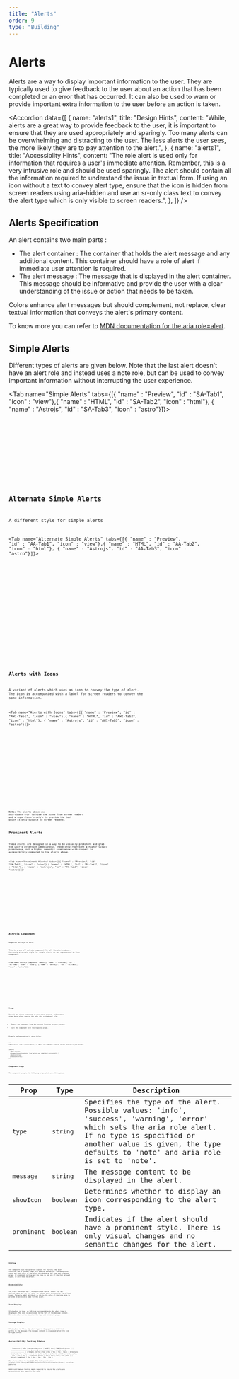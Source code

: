 ```yaml
---
title: "Alerts"
order: 9
type: "Building"
---
```



# Alerts

Alerts are a way to display important information to the user. They are typically used to give feedback to the user about an action that has been completed or an error that has occurred. It can also be used to warn or provide important extra information to the user before an action is taken.

<Accordion
  data={[
    {
      name: "alerts1",
      title: "Design Hints",
      content:
        "While, alerts are a great way to provide feedback to the user, it is important to ensure that they are used appropriately and sparingly. Too many alerts can be overwhelming and distracting to the user. The less alerts the user sees, the more likely they are to pay attention to the alert.",
    },
    {
      name: "alerts1",
      title: "Accessiblity Hints",
      content:
        "The role alert is used only for information that requires a user's immediate attention. Remember, this is a very intrusive role and should be used sparingly. The alert should contain all the information required to understand the issue in textual form. If using an icon without a text to convey alert type, ensure that the icon is hidden from screen readers using aria-hidden and use an sr-only class text to convey the alert type which is only visible to screen readers.",
    },
  ]}
/>

## Alerts Specification

An alert contains two main parts :

- The alert container : The container that holds the alert message and any additional content. This container should have a role of alert if immediate user attention is required.
- The alert message : The message that is displayed in the alert container. This message should be informative and provide the user with a clear understanding of the issue or action that needs to be taken.

Colors enhance alert messages but should complement, not replace, clear textual information that conveys the alert's primary content.

To know more you can refer to [MDN documentation for the aria role=alert](https://developer.mozilla.org/en-US/docs/Web/Accessibility/ARIA/Roles/alert_role).

## Simple Alerts

Different types of alerts are given below. Note that the last alert doesn't have an alert role and instead uses a note role, but can be used to convey important information without interrupting the user experience.

<Tab name="Simple Alerts" tabs={[{ "name" : "Preview", "id" : "SA-Tab1", "icon" : "view"},{ "name" : "HTML", "id" : "SA-Tab2", "icon" : "html"}, { "name" : "Astrojs", "id" : "SA-Tab3", "icon" : "astro"}]}>

<section
  id="SA-Tab1-panel"
  aria-labelledby="SA-Tab1"
  role="tabpanel"
  data-role="tabpanel"
>
  <div class="grid p-3 sm:p-6">
    <AltAlerts />
  </div>
</section>

<section id ="SA-Tab2-panel" role="tabpanel" data-role="tabpanel" aria-labelledby="SA-Tab2" class="hidden">

<Code code={AltAlertsCode} lang="html" wrap="true" data-pagefind-ignore />

</section>

<section id ="SA-Tab3-panel" role="tabpanel" data-role="tabpanel" aria-labelledby="SA-Tab3" class="hidden">

<Code
  code={AltAlertsCodeAstro}
  lang="astro"
  title="SimpleAlerts.astro"
  wrap="true"
  data-pagefind-ignore
/>

</section>

</Tab>

## Alternate Simple Alerts

A different style for simple alerts

<Tab name="Alternate Simple Alerts" tabs={[{ "name" : "Preview", "id" : "AA-Tab1", "icon" : "view"},{ "name" : "HTML", "id" : "AA-Tab2", "icon" : "html"}, { "name" : "Astrojs", "id" : "AA-Tab3", "icon" : "astro"}]}>

<section
  id="AA-Tab1-panel"
  aria-labelledby="AA-Tab1"
  role="tabpanel"
  data-role="tabpanel"
>
  <div class="grid p-3 sm:p-6">
    <Alerts />
  </div>
</section>

<section id ="AA-Tab2-panel" role="tabpanel" data-role="tabpanel" aria-labelledby="AA-Tab2" class="hidden">

<Code code={AlertsCode} lang="html" wrap="true" data-pagefind-ignore />

</section>

<section id ="AA-Tab3-panel" role="tabpanel" data-role="tabpanel" aria-labelledby="AA-Tab3" class="hidden">

<Code
  code={AlertsCodeAstro}
  lang="astro"
  title="SimpleAlertsAlt.astro"
  wrap="true"
  data-pagefind-ignore
/>

</section>

</Tab>

## Alerts with Icons

A variant of alerts which uses as icon to convey the type of alert. The icon is accompanied with a label for screen readers to convey the same information.

<Tab name="Alerts with Icons" tabs={[{ "name" : "Preview", "id" : "AWI-Tab1", "icon" : "view"},{ "name" : "HTML", "id" : "AWI-Tab2", "icon" : "html"}, { "name" : "Astrojs", "id" : "AWI-Tab3", "icon" : "astro"}]}>

<section
  id="AWI-Tab1-panel"
  aria-labelledby="AWI-Tab1"
  role="tabpanel"
  data-role="tabpanel"
>
  <div class="grid p-3 sm:p-6">
    <AlertsWithIcon />
  </div>
</section>

<section id ="AWI-Tab2-panel" role="tabpanel" data-role="tabpanel" aria-labelledby="AWI-Tab2">

<Code code={AlertsWithIconCode} lang="html" wrap="true" data-pagefind-ignore />

</section>

<section id ="AWI-Tab3-panel" role="tabpanel" data-role="tabpanel" aria-labelledby="AWI-Tab3" class="hidden">

<Code
  code={AlertsWithIconCodeAstro}
  lang="astro"
  title="AlertsWithIcon.astro"
  wrap="true"
  data-pagefind-ignore
/>

</section>

</Tab>

**Note:** The alerts above use `aria-hidden="true"` to hide the icons from screen readers and a `<span class="sr-only">` to provide the text which is only visible to screen readers.

## Prominent Alerts

These alerts are designed in a way to be visually prominent and grab the user's attention immediately. These only represent a higher visual prominence, not a higher semantic prominence with respect to accessibility compared to the alerts above.

<Tab name="Prominent Alerts" tabs={[{ "name" : "Preview", "id" : "PA-Tab1", "icon" : "view"},{ "name" : "HTML", "id" : "PA-Tab2", "icon" : "html"}, { "name" : "Astrojs", "id" : "PA-Tab3", "icon" : "astro"}]}>

<section
  id="PA-Tab1-panel"
  aria-labelledby="PA-Tab1"
  role="tabpanel"
  data-role="tabpanel"
>
  <div class="grid p-3 sm:p-6">
    <ProminentAlerts />
  </div>
</section>

<section id ="PA-Tab2-panel" role="tabpanel" data-role="tabpanel" aria-labelledby="PA-Tab2" class="hidden">

<Code code={ProminentAlertsCode} lang="html" wrap="true" data-pagefind-ignore />

</section>

<section id ="PA-Tab3-panel" role="tabpanel" data-role="tabpanel" aria-labelledby="PA-Tab3" class="hidden">

<Code
  code={ProminentAlertsCodeAstro}
  lang="astro"
  title="ProminentAlerts.astro"
  wrap="true"
  data-pagefind-ignore
/>

</section>

</Tab>

## Astrojs Component

<Alert heading="Info">Requires Astrojs to work.</Alert>

This is a one off astrojs component for all the alerts above. Currently alternate style for simple alerts is not implemented in this component.

<Tab name="Astrojs Component" tabs={[{ "name" : "Preview", "id" : "AC-Tab1", "icon" : "view"}, { "name" : "Astrojs", "id" : "AC-Tab3", "icon" : "astro"}]}>

<section
  id="AC-Tab1-panel"
  aria-labelledby="AC-Tab1"
  role="tabpanel"
  data-role="tabpanel"
>
  <div class="grid p-3 sm:p-6">
    <AllAlerts
      type="success"
      message="Congratulations! Your action was completed successfully."
      showIcon={true}
      prominent={true}
    />
  </div>
</section>

<section id ="AC-Tab3-panel" role="tabpanel" data-role="tabpanel" aria-labelledby="AC-Tab3" class="hidden">

<Code
  code={AllAlertsCode}
  lang="astro"
  title="Alerts.astro"
  wrap="true"
  data-pagefind-ignore
/>

</section>

</Tab>

### Usage

To call the alerts component in your astro project, follow these steps below after copying the code into a component file:

- Import the component from the correct location in your project.
- Call the component with the required props.

Example implementation is given below:

```astro
---
import Alerts from "./Alerts.astro"; // import the component from the correct location in your project
---

<Alerts
  type="success"
  message="Congratulations! Your action was completed successfully."
  showIcon={true}
  prominent={true}
/>
```

### Component Props

The component accepts the following props which are all required:

| Prop        | Type      | Description                                                                                                                                                                                                                            |
| ----------- | --------- | -------------------------------------------------------------------------------------------------------------------------------------------------------------------------------------------------------------------------------------- |
| `type`      | `string`  | Specifies the type of the alert. Possible values: 'info', 'success', 'warning', 'error' which sets the aria role alert. If no type is specified or another value is given, the type defaults to 'note' and aria role is set to 'note'. |
| `message`   | `string`  | The message content to be displayed in the alert.                                                                                                                                                                                      |
| `showIcon`  | `boolean` | Determines whether to display an icon corresponding to the alert type.                                                                                                                                                                 |
| `prominent` | `boolean` | Indicates if the alert should have a prominent style. There is only visual changes and no semantic changes for the alert.                                                                                                              |

### Styling

The component uses Tailwind CSS classes for styling. The alert container has a rounded shape with padding and margin. The background color and text color of the alert vary based on the type and prominent props. If prominent is true and the type is not one of the four allowed types, it will have no effect.

### Accessibility:

The alert container has a role attribute set to 'alert' for all defined types and set to 'note' for values which are outside the defined types. The aria-label attribute is set to the value of the type prop to provide an accessible name for the alert.

### Icon Display:

If showIcon is true, an SVG icon corresponding to the alert type is displayed. The icon is positioned to the left of the message content. The icon color varies based on the type and prominent props.

### Message Display:

If showIcon is false, the alert type is displayed as a bold text prefix to the message. The message content is displayed after the icon or type prefix.

## Accessibility Testing Status

<TableWrapper>
  | Component | NVDA | Windows Narrator | WAVE | Axe | IBM Equal Access | |
  ----------------------- | ---- | ---------------- | ---- | --- |
  ---------------- | | Simple Alerts | Yes | Yes | Yes | Yes | Yes | | Alternate
  Simple Alerts | Yes | Yes | Yes | Yes | Yes | | Alerts with Icons | Yes | Yes
  | Yes | Yes | Yes | | Prominent Alerts | Yes | Yes | Yes | Yes | Yes | |
  Astrojs Component | Yes | Yes | Yes | Yes | Yes |
</TableWrapper>
The alerts adhere to the [WAI-ARIA 1.2 specification
](https://www.w3.org/WAI/ARIA/apg/patterns/alert/examples/alert/) for alert
patterns.

Additional manual testing maybe required to ensure the alerts are accessible in your specific use case.
